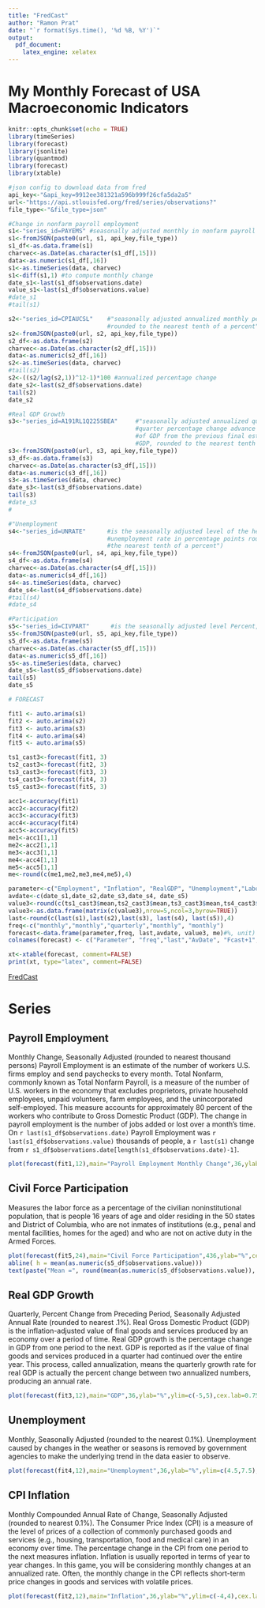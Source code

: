 ```yaml
---
title: "FredCast"
author: "Ramon Prat"
date: "`r format(Sys.time(), '%d %B, %Y')`"
output:
  pdf_document:
    latex_engine: xelatex
---
```

# My Monthly Forecast of USA Macroeconomic Indicators
```r
knitr::opts_chunk$set(echo = TRUE)
library(timeSeries)
library(forecast)
library(jsonlite)
library(quantmod)
library(forecast)
library(xtable)
```


```r
#json config to download data from fred
api_key<-"&api_key=9912ee381321a596b999f26cfa5da2a5"
url<-"https://api.stlouisfed.org/fred/series/observations?"
file_type<-"&file_type=json"
```

```r
#Change in nonfarm payroll employment
s1<-"series_id=PAYEMS" #seasonally adjusted monthly in nonfarm payroll employment to the nearest thousand persons
s1<-fromJSON(paste0(url, s1, api_key,file_type))
s1_df<-as.data.frame(s1)
charvec<-as.Date(as.character(s1_df[,15]))
data<-as.numeric(s1_df[,16])
s1<-as.timeSeries(data, charvec)
s1<-diff(s1,1) #to compute monthly change
date_s1<-last(s1_df$observations.date)
value_s1<-last(s1_df$observations.value)
#date_s1
#tail(s1)
```


```r
s2<-"series_id=CPIAUCSL"    #"seasonally adjusted annualized monthly percentage change in headline CPI
                            #rounded to the nearest tenth of a percent"Inflation is usually reported in terms of year to year changes. In this game, you will be considering monthly changes at an annualized rate. Often, the monthly change in the CPI reflects short-term price changes in goods and services with volatile prices.
s2<-fromJSON(paste0(url, s2, api_key,file_type))
s2_df<-as.data.frame(s2)
charvec<-as.Date(as.character(s2_df[,15]))
data<-as.numeric(s2_df[,16])
s2<-as.timeSeries(data, charvec)
#tail(s2)
s2<-((s2/lag(s2,1))^12-1)*100 #annualized percentage change 
date_s2<-last(s2_df$observations.date)
tail(s2)
date_s2
```

```r
#Real GDP Growth
s3<-"series_id=A191RL1Q225SBEA"     #"seasonally adjusted annualized quarter-to-
                                    #quarter percentage change advance estimate 
                                    #of GDP from the previous final estimate of 
                                    #GDP, rounded to the nearest tenth of a percent"
s3<-fromJSON(paste0(url, s3, api_key,file_type))
s3_df<-as.data.frame(s3)
charvec<-as.Date(as.character(s3_df[,15]))
data<-as.numeric(s3_df[,16])
s3<-as.timeSeries(data, charvec)
date_s3<-last(s3_df$observations.date)
tail(s3)
#date_s3
#
```

```r
#"Unemployment 
s4<-"series_id=UNRATE"      #is the seasonally adjusted level of the headline
                            #unemployment rate in percentage points rounded to 
                            #the nearest tenth of a percent")
s4<-fromJSON(paste0(url, s4, api_key,file_type))
s4_df<-as.data.frame(s4)
charvec<-as.Date(as.character(s4_df[,15]))
data<-as.numeric(s4_df[,16])
s4<-as.timeSeries(data, charvec)
date_s4<-last(s4_df$observations.date)
#tail(s4)
#date_s4
```


```r
#Participation 
s5<-"series_id=CIVPART"      #is the seasonally adjusted level Percent, Seasonally Adjusted
s5<-fromJSON(paste0(url, s5, api_key,file_type))
s5_df<-as.data.frame(s5)
charvec<-as.Date(as.character(s5_df[,15]))
data<-as.numeric(s5_df[,16])
s5<-as.timeSeries(data, charvec)
date_s5<-last(s5_df$observations.date)
tail(s5)
date_s5
```




```r
# FORECAST

fit1 <- auto.arima(s1)
fit2 <- auto.arima(s2)
fit3 <- auto.arima(s3)
fit4 <- auto.arima(s4)
fit5 <- auto.arima(s5)

ts1_cast3<-forecast(fit1, 3)
ts2_cast3<-forecast(fit2, 3)
ts3_cast3<-forecast(fit3, 3)
ts4_cast3<-forecast(fit4, 3)
ts5_cast3<-forecast(fit5, 3)

acc1<-accuracy(fit1)
acc2<-accuracy(fit2)
acc3<-accuracy(fit3)
acc4<-accuracy(fit4)
acc5<-accuracy(fit5)
me1<-acc1[1,1]
me2<-acc2[1,1]
me3<-acc3[1,1]
me4<-acc4[1,1]
me5<-acc5[1,1]
me<-round(c(me1,me2,me3,me4,me5),4)

parameter<-c("Employment", "Inflation", "RealGDP", "Unemployment","LaborParticipation")
avdate<-c(date_s1,date_s2,date_s3,date_s4, date_s5)
value3<-round(c(ts1_cast3$mean,ts2_cast3$mean,ts3_cast3$mean,ts4_cast3$mean, ts5_cast3$mean),4)
value3<-as.data.frame(matrix(c(value3),nrow=5,ncol=3,byrow=TRUE))
last<-round(c(last(s1),last(s2),last(s3), last(s4), last(s5)),4)
freq<-c("monthly","monthly","quarterly","monthly", "monthly")
forecast<-data.frame(parameter,freq, last,avdate, value3, me)#%, unit)
colnames(forecast) <- c("Parameter", "freq","last","AvDate", "Fcast+1","Fcast+2","Fcast+3","ME")#, "Desc")
```

```r
xt<-xtable(forecast, comment=FALSE)
print(xt, type="latex", comment=FALSE)
```
[FredCast](https://research.stlouisfed.org/useraccount/fredcast/forecast "FredCast")

# Series

## Payroll Employment
Monthly Change, Seasonally Adjusted (rounded to nearest thousand persons)
Payroll Employment is an estimate of the number of workers U.S. firms employ and send paychecks to every month. Total Nonfarm, commonly known as Total Nonfarm Payroll, is a measure of the number of U.S. workers in the economy that excludes proprietors, private household employees, unpaid volunteers, farm employees, and the unincorporated self-employed. This measure accounts for approximately 80 percent of the workers who contribute to Gross Domestic Product (GDP). The change in payroll employment is the number of jobs added or lost over a month's time. On `r last(s1_df$observations.date)` Payroll Employment was `r last(s1_df$observations.value)` thousands of people, a `r last(s1)` change from `r s1_df$observations.date[length(s1_df$observations.date)-1]`.



```r
plot(forecast(fit1,12),main="Payroll Employment Monthly Change",36,ylab="thousands",ylim=c(-100,+400),cex.lab=0.75)
```

## Civil Force Participation
Measures the labor force as a percentage of the civilian noninstitutional population, that is people 16 years of age and older residing in the 50 states and District of Columbia, who are not inmates of institutions (e.g., penal and mental facilities, homes for the aged) and who are not on active duty in the Armed Forces.

```r
plot(forecast(fit5,24),main="Civil Force Participation",436,ylab="%",cex.lab=0.75)
abline( h = mean(as.numeric(s5_df$observations.value)))
text(paste("Mean =", round(mean(as.numeric(s5_df$observations.value)), 1), "\nMedian =", round(median(as.numeric(s5_df$observations.value)), 1), "\nStd.Dev =", round(sd(as.numeric(s5_df$observations.value)))))
```

## Real GDP Growth
Quarterly, Percent Change from Preceding Period, Seasonally Adjusted Annual Rate (rounded to nearest .1%).
Real Gross Domestic Product (GDP) is the inflation-adjusted value of final goods and services produced by an economy over a period of time. Real GDP growth is the percentage change in GDP from one period to the next.
GDP is reported as if the value of final goods and services produced in a quarter had continued over the entire year. This process, called annualization, means the quarterly growth rate for real GDP is actually the percent change between two annualized numbers, producing an annual rate.
```r
plot(forecast(fit3,12),main="GDP",36,ylab="%",ylim=c(-5,5),cex.lab=0.75)
```


## Unemployment
Monthly, Seasonally Adjusted (rounded to the nearest 0.1%). Unemployment caused by changes in the weather or seasons is removed by government agencies to make the underlying trend in the data easier to observe.
```r
plot(forecast(fit4,12),main="Unemployment",36,ylab="%",ylim=c(4.5,7.5),cex.lab=0.75)
```


## CPI Inflation
Monthly Compounded Annual Rate of Change, Seasonally Adjusted (rounded to nearest 0.1%).
The Consumer Price Index (CPI) is a measure of the level of prices of a collection of commonly purchased goods and services (e.g., housing, transportation, food and medical care) in an economy over time. The percentage change in the CPI from one period to the next measures inflation.
Inflation is usually reported in terms of year to year changes. In this game, you will be considering monthly changes at an annualized rate. Often, the monthly change in the CPI reflects short-term price changes in goods and services with volatile prices.
```r
plot(forecast(fit2,12),main="Inflation",36,ylab="%",ylim=c(-4,4),cex.lab=0.75)
```


